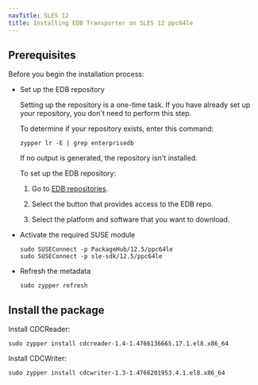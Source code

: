 ```yaml
---
navTitle: SLES 12
title: Installing EDB Transporter on SLES 12 ppc64le
---
```


## Prerequisites

Before you begin the installation process:

- Set up the EDB repository

  Setting up the repository is a one-time task. If you have already set up your repository, you don't need to perform this step.

  To determine if your repository exists, enter this command:

  `zypper lr -E | grep enterprisedb`

  If no output is generated, the repository isn't installed.

  To set up the EDB repository:

  1. Go to [EDB repositories](https://www.enterprisedb.com/repos-downloads).

  1. Select the button that provides access to the EDB repo.

  1. Select the platform and software that you want to download.

- Activate the required SUSE module
  ```shell
  sudo SUSEConnect -p PackageHub/12.5/ppc64le
  sudo SUSEConnect -p sle-sdk/12.5/ppc64le

  ```
- Refresh the metadata
  ```shell
  sudo zypper refresh
  ```

## Install the package

Install CDCReader:

```shell
sudo zypper install cdcreader-1.4-1.4766136665.17.1.el8.x86_64
```

Install CDCWriter:

```shell
sudo zypper install cdcwriter-1.3-1.4766201953.4.1.el8.x86_64
```
